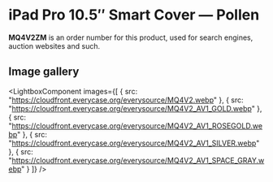 
# iPad Pro 10.5″ Smart Cover — Pollen

<Callout type='info' emoji='👉🏻'>**MQ4V2ZM** is an order number for this product, used for search engines, auction websites and such.</Callout>

## Image gallery

<LightboxComponent
    images={[
      {
        src: "https://cloudfront.everycase.org/everysource/MQ4V2.webp"
      },
      {
        src: "https://cloudfront.everycase.org/everysource/MQ4V2_AV1_GOLD.webp"
      },
      {
        src: "https://cloudfront.everycase.org/everysource/MQ4V2_AV1_ROSEGOLD.webp"
      },
      {
        src: "https://cloudfront.everycase.org/everysource/MQ4V2_AV1_SILVER.webp"
      },
      {
        src: "https://cloudfront.everycase.org/everysource/MQ4V2_AV1_SPACE_GRAY.webp"
      }
    ]}
  />
